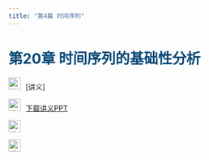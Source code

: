 ```yaml
---
title: "第4篇 时间序列"
---
```


<h1 style="color: #044875;"> 第20章 时间序列的基础性分析 </h1>

<img src="img/teacher.png" alt="讲义" style="width: 24px; height: 24px;margin-right: 10px">[讲义]<to be updated>

<img src="img/download.png" alt="讲义" style="width: 24px; height: 24px;margin-right: 10px">[下载讲义PPT]()

<img src="img/video.png" alt="讲义" style="width: 24px; height: 24px;margin-right: 10px">[]()

<img src="img/video.png" alt="讲义" style="width: 24px; height: 24px;margin-right: 10px">[]()


